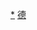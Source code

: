 {{Navbox
|name = 东德政党
|title = {{flagicon|East Germany}} [[德国政党列表|东德政党]]
|bodyclass = hlist
|listclass = hlist

|group1 = 1945年－1946年
|list1 =
* [[德国共产党]]
* [[德国社会民主党]]
* [[德国基督教民主联盟 (东德)|德国基督教民主联盟]]
* [[自由民主党 (德国)|自由民主党]]

|group2 = 1946年－1989年
|list2 =
* [[德国统一社会党]]
* [[德国基督教民主联盟 (东德)|德国基督教民主联盟]]
* [[德国自由民主党 (东德)|德国自由民主党]]
* [[德国国家民主党 (东德)|德国国家民主党]]
* [[德国民主农民党]]

|group3 = 1989年－1990年
|list3 =
* [[联盟90]]
** [[民主现在]]
** [[争取和平与人权倡议]]
** [[新论坛 (东德)|新论坛]]
* [[德国联盟]]
** [[基督教民主联盟 (东德)|基督教民主联盟]]
** [[民主觉醒]]
** [[德国社会联盟]]
* [[自由民主人士协会]]
** [[德国自由民主党 (东德)|德国自由民主党]]
** [[自由民主党 (东德)|自由民主党]]
** [[德国论坛党]]
* [[德国民主农民党]] 
* [[东德绿党]] 
* [[德国国家民主党 (东德)|德国国家民主党]]
* [[民主德国社会民主党]]
* [[民主社会主义党 (德国)|德国统一社会党－民主社会主义党]] 
* [[联合左翼 (东德)|联合左翼]]

|below = 
* [[东德政治]]
* [[国家阵线_(东德)|国家阵线]]
* [[德国政党]]
}}<noinclude>

[[Category:东德政党|*]]
[[Category:欧洲政党导航模板|德]]
</noinclude>